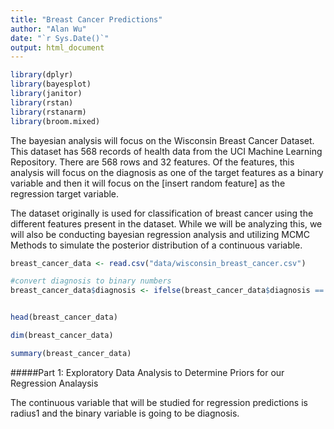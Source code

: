 ```yaml
---
title: "Breast Cancer Predictions"
author: "Alan Wu"
date: "`r Sys.Date()`"
output: html_document
---
```


```r
library(dplyr)
library(bayesplot)
library(janitor)
library(rstan)
library(rstanarm)
library(broom.mixed)
```

The bayesian analysis will focus on the Wisconsin Breast Cancer Dataset. This dataset has 568 records of health data from the UCI Machine Learning Repository. There are 568 rows and 32 features. Of the features, this analysis will focus on the diagnosis as one of the target features as a binary variable and then it will focus on the [insert random feature] as the regression target variable. 

The dataset originally is used for classification of breast cancer using the different features present in the dataset. While we will be analyzing this, we will also be conducting bayesian regression analysis and utilizing MCMC Methods to simulate the posterior distribution of a continuous variable. 

```r

breast_cancer_data <- read.csv("data/wisconsin_breast_cancer.csv")

#convert diagnosis to binary numbers
breast_cancer_data$diagnosis <- ifelse(breast_cancer_data$diagnosis == "M" , 1, 0)


head(breast_cancer_data)
```

```r
dim(breast_cancer_data)
```

```r
summary(breast_cancer_data)
```

#####Part 1: Exploratory Data Analysis to Determine Priors for our Regression Analaysis

The continuous variable that will be studied for regression predictions is radius1 and the binary variable is going to be diagnosis. 
```r

```